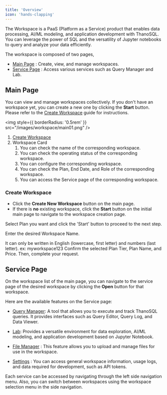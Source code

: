 ```yaml
---
title: 'Overview'
icon: 'hands-clapping'
---
```


The Workspace is a PaaS (Platform as a Service) product that enables data processing, AI/ML modeling, and application development with ThanoSQL. You can leverage the power of SQL and the versatility of Jupyter notebooks to query and analyze your data efficiently.

The workspace is composed of two pages,

- [Main Page](#main-page) : Create, view, and manage workspaces.
- [Service Page](#service-page) : Access various services such as Query Manager and Lab.

## Main Page

You can view and manage workspaces collectively. If you don't have an workspace yet, you can create a new one by clicking the **Start** button. Please refer to the [Create Workspace](#create-workspace) guide for instructions.

<img
  style={{ borderRadius: '0.5rem' }}
  src="/images/workspace/main01.png"
/>

1. [Create Workspace](#create-workspace)
2. Workspace Card
    1. You can check the name of the corresponding workspace.
    2. You can check the operating status of the corresponding workspace.
    3. You can configure the corresponding workspace.
    4. You can check the Plan, End Date, and Role of the corresponding workspace.
    5. You can access the Service page of the corresponding workspace.

### Create Workspace

- Click the **Create New Workspace** button on the main page.
- If there is **no** existing workspace, click the **Start** button on the initial main page to navigate to the workspace creation page.

<Steps>
  <Step title="Select Plan">
    Select Plan you want and click the 'Start' button to proceed to the next step.
  </Step>
  <Step title="Enter the Workspace Name">
    <p>Enter the desired Workspace Name.</p>
    <Warning>It can only be written in English (lowercase, first letter) and numbers (last letter). ex: myworkspace123</Warning>
  </Step>
  <Step title="Complete Request">
    Confirm the selected Plan Tier, Plan Name, and Price. Then, complete your request.
  </Step>
</Steps>

## Service Page

On the workspace list of the main page, you can navigate to the service page of the desired workspace by clicking the **Open** button for that workspace.

Here are the available features on the Service page:

- [Query Manager](./qm): A tool that allows you to execute and track ThanoSQL queries. It provides interfaces such as Query Editor, Query Log, and Data Viewer.

- [Lab](./lab): Provides a versatile environment for data exploration, AI/ML modeling, and application development based on Jupyter Notebook.

- [File Manager](./fm) : This feature allows you to upload and manage files for use in the workspace.

- [Settings](./settings) : You can access general workspace information, usage logs, and data required for development, such as API tokens.

Each service can be accessed by navigating through the left side navigation menu. Also, you can switch between workspaces using the workspace selection menu in the side navigation.